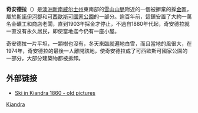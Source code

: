 {{沒有來源|time=2015-1-6}}
{{Location map
 |Australia
 |label=奇安德拉
 |lat_deg=-35|lat_min=53
 |lon_deg=148|lon_min=30
 |position=left
 |width=250
 |float=right
 |caption=奇安德拉在澳洲的位置
}}
'''奇安德拉'''（{{lang-en|Kiandra}}）是[[澳洲|澳洲]][[新南威尔士州|新南威尔士州]]東南部的[[大雪山_(新南威爾士州)|雪山山脈]]附近的一個被摒棄的採[[金|金]]區，屬於[[斯諾伊河郡|斯諾伊河郡]]和[[可西歐斯可國家公園|可西歐斯可國家公園]]的一部分。逾百年前，這鎮安置了大約一萬名金礦工和商店老闆，直到1903年採金才停止，不過自1880年代起，奇安德拉就一直沒有永久居民，即使當地迄今仍有一座小屋。

奇安德拉一片平坦，一顆樹也沒有，冬天來臨就遍地白雪，而且當地的風很大，在1974年，奇安德拉的最後一人離開該地，使奇安德拉成了可西歐斯可國家公園的一部分，大部分建築物都被拆卸。

== 外部链接 ==
*[https://web.archive.org/web/20070212030028/http://www.nevasport.com/nevablogs/d/kiandra---australia--1860/1424 Ski in Kiandra 1860 - old pictures]

[[Category:新南威爾斯州鬼鎮|Kiandra]]